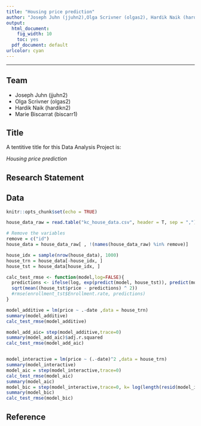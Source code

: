 ```yaml
---
title: "Housing price prediction"
author: "Joseph Juhn (jjuhn2),Olga Scrivner (olgas2), Hardik Naik (hardikn2),Marie Biscarrat (biscarr1)"
output:
  html_document: 
    fig_width: 10
    toc: yes
  pdf_document: default
urlcolor: cyan
---
```


***

## Team

- Joseph Juhn (jjuhn2)
- Olga Scrivner (olgas2)
- Hardik Naik (hardikn2)
- Marie Biscarrat (biscarr1)

## Title

A tentitive title for this Data Analysis Project is: 

*Housing price prediction*

## Research Statement


## Data


```r
knitr::opts_chunk$set(echo = TRUE)
```

```r
house_data_raw = read.table("kc_house_data.csv", header = T, sep = ",")

# Remove the variables 
remove = c("id")
house_data = house_data_raw[ , !(names(house_data_raw) %in% remove)]

house_idx = sample(nrow(house_data), 1000)
house_trn = house_data[-house_idx, ]
house_tst = house_data[house_idx, ]

calc_test_rmse <- function(model,log=FALSE){
  predictions <- ifelse(log, exp(predict(model, house_tst)), predict(model, house_tst))
  sqrt(mean((house_tst$price - predictions) ^ 2))
  #rmse(enrollment_tst$Enrollment.rate, predictions)
}

```

```r
model_additive = lm(price ~ .-date ,data = house_trn)
summary(model_additive)
calc_test_rmse(model_additive)

model_add_aic= step(model_additive,trace=0)
summary(model_add_aic)$adj.r.squared
calc_test_rmse(model_add_aic)


model_interactive = lm(price ~ (.-date)^2 ,data = house_trn)
summary(model_interactive)
model_aic = step(model_interactive,trace=0)
calc_test_rmse(model_aic)
summary(model_aic)
model_bic = step(model_interactive,trace=0, k= log(length(resid(model_interactive))))
summary(model_bic)
calc_test_rmse(model_bic)


```



## Reference

